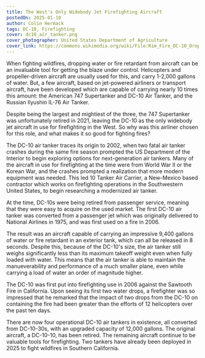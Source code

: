 ```yaml
---
title: The West's Only Widebody Jet Firefighting Aircraft
postedOn: 2025-01-10
author: Colin Hermack
tags: DC-10, Firefighting
cover: dc10_air_tanker.png
cover_photographer: United States Department of Agriculture
cover_link: https://commons.wikimedia.org/wiki/File:Rim_Fire_DC-10_Drop.png
---
```


When fighting wildfires, dropping water or fire retardant from aircraft can be an invaluable tool for getting
the blaze under control. Helicopters and propeller-driven aircraft are usually used for this,
and carry 1-2,000 gallons of water. But, a few aircraft, based on jet-powered airliners or transport aircraft,
have been developed which are capable of carrying nearly 10 times this amount: the American 747 Supertanker and DC-10 Air Tanker,
and the Russian Ilyushin IL-76 Air Tanker.

Despite being the largest and mightiest of the three, the 747 Supertanker was unfortunately retired in 2021, leaving the DC-10
as the only widebody jet aircraft in use for firefighting in the West. So why was this airliner chosen for this role,
and what makes it so good for fighting fires?

The DC-10 air tanker traces its origin to 2002, when two fatal air tanker crashes during the same fire
season prompted the US Department of the Interior to begin exploring options for next-generation air tankers.
Many of the aircraft in use for firefighting at the time were from World War II or the Korean War,
and the crashes prompted a realization that more modern equipment was needed. This led 10 Tanker Air Carrier,
a New-Mexico based contractor which works on firefighting operations in the Southwestern United States,
to begin researching a modernized air tanker.

At the time, DC-10s were being retired from passenger service, meaning that they were easy to acquire on the used market.
The first DC-10 air tanker was converted from a passenger jet which was originally delivered to National Airlines in 1975,
and was first used on a fire in 2006. 

The result was an aircraft capable of carrying an impressive 9,400 gallons of water or fire retardant in an exterior tank,
which can all be released in 8 seconds. Despite this, because of the DC-10's size, the air tanker still weighs significantly
less than its maximum takeoff weight even when fully loaded with water. This means that the air tanker is able to 
maintain the manueverability and performance of a much smaller plane, even while carrying a load of water an order of magnitude higher.

The DC-10 was first put into firefighting use in 2006 against the Sawtooth Fire in California. Upon seeing its first two
water drops, a firefighter was so impressed that he remarked that the impact of two drops from the DC-10 on containing the
fire had been greater than the efforts of 12 helicopters over the past ten days.

There are now four operational DC-10 air tankers in existence, all converted from DC-10-30s, with an upgraded
capacity of 12,000 gallons. The original aircraft, a DC-10-10, has been retired. The remaining aircraft continue to be
valuable tools for firefighting. Two tankers have already been deployed in 2025 to fight wildfires in Southern California.